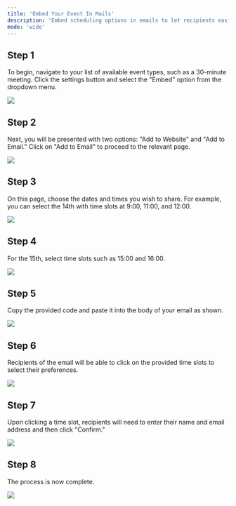 ```yaml
---
title: 'Embed Your Event In Mails'
description: 'Embed scheduling options in emails to let recipients easily select and confirm meeting times.'
mode: 'wide'
---
```


## Step 1

To begin, navigate to your list of available event types, such as a 30-minute meeting. Click the settings button and select the "Embed" option from the dropdown menu.

<Frame><img src="/images/embed-in-mail/image1.jpg" /></Frame>

## Step 2

Next, you will be presented with two options: "Add to Website" and "Add to Email." Click on "Add to Email" to proceed to the relevant page.

<Frame><img src="/images/embed-in-mail/image2.jpg" /></Frame>

## Step 3

On this page, choose the dates and times you wish to share. For example, you can select the 14th with time slots at 9:00, 11:00, and 12:00.

<Frame><img src="/images/embed-in-mail/image3.jpg" /></Frame>

## Step 4

For the 15th, select time slots such as 15:00 and 16:00.

<Frame><img src="/images/embed-in-mail/image4.jpg" /></Frame>

## Step 5

Copy the provided code and paste it into the body of your email as shown.

<Frame><img src="/images/embed-in-mail/image5.png" /></Frame>

## Step 6

Recipients of the email will be able to click on the provided time slots to select their preferences.

<Frame><img src="/images/embed-in-mail/image6.jpg" /></Frame>

## Step 7

Upon clicking a time slot, recipients will need to enter their name and email address and then click "Confirm."

<Frame><img src="/images/embed-in-mail/image7.jpg" /></Frame>

## Step 8

The process is now complete.

<Frame><img src="/images/embed-in-mail/image8.jpg" /></Frame>

